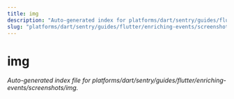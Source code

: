 ```yaml
---
title: img
description: "Auto-generated index for platforms/dart/sentry/guides/flutter/enriching-events/screenshots/img"
slug: "platforms/dart/sentry/guides/flutter/enriching-events/screenshots/img"
---
```


# img

_Auto-generated index file for platforms/dart/sentry/guides/flutter/enriching-events/screenshots/img._
